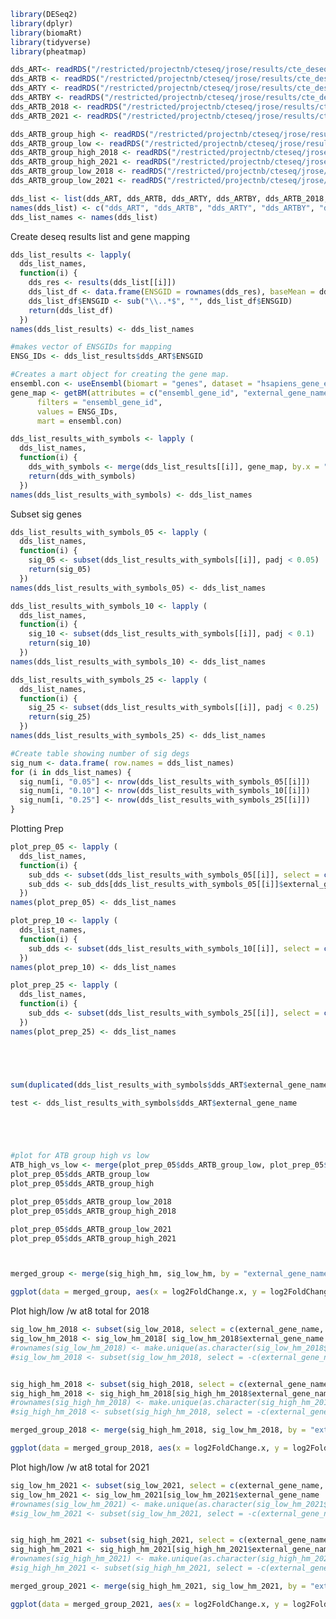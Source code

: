 


```r
library(DESeq2)
library(dplyr)
library(biomaRt)
library(tidyverse)
library(pheatmap)
```

```r
dds_ART<- readRDS("/restricted/projectnb/cteseq/jrose/results/cte_deseq_output_ART_model.rds")
dds_ARTB <- readRDS("/restricted/projectnb/cteseq/jrose/results/cte_deseq_output_ARTB_model.rds")
dds_ARTY <- readRDS("/restricted/projectnb/cteseq/jrose/results/cte_deseq_output_ARTY_model.rds")
dds_ARTBY <- readRDS("/restricted/projectnb/cteseq/jrose/results/cte_deseq_output_ARTBY_model.rds")
dds_ARTB_2018 <- readRDS("/restricted/projectnb/cteseq/jrose/results/cte_deseq_output_ARTB_2018_model.rds")
dds_ARTB_2021 <- readRDS("/restricted/projectnb/cteseq/jrose/results/cte_deseq_output_ARTB_2021_model.rds")

dds_ARTB_group_high <- readRDS("/restricted/projectnb/cteseq/jrose/results/cte_deseq_output_ARTB_group_high_model.rds")
dds_ARTB_group_low <- readRDS("/restricted/projectnb/cteseq/jrose/results/cte_deseq_output_ARTB_group_low_model.rds")
dds_ARTB_group_high_2018 <- readRDS("/restricted/projectnb/cteseq/jrose/results/cte_deseq_output_ARTB_group_high_2018_model.rds")
dds_ARTB_group_high_2021 <- readRDS("/restricted/projectnb/cteseq/jrose/results/cte_deseq_output_ARTB_group_high_2021_model.rds")
dds_ARTB_group_low_2018 <- readRDS("/restricted/projectnb/cteseq/jrose/results/cte_deseq_output_ARTB_group_low_2018_model.rds")
dds_ARTB_group_low_2021 <- readRDS("/restricted/projectnb/cteseq/jrose/results/cte_deseq_output_ARTB_group_low_2021_model.rds")

dds_list <- list(dds_ART, dds_ARTB, dds_ARTY, dds_ARTBY, dds_ARTB_2018, dds_ARTB_2021, dds_ARTB_group_high, dds_ARTB_group_low, dds_ARTB_group_high_2018, dds_ARTB_group_high_2021, dds_ARTB_group_low_2018, dds_ARTB_group_low_2021)
names(dds_list) <- c("dds_ART", "dds_ARTB", "dds_ARTY", "dds_ARTBY", "dds_ARTB_2018", "dds_ARTB_2021", "dds_ARTB_group_high", "dds_ARTB_group_low", "dds_ARTB_group_high_2018", "dds_ARTB_group_high_2021", "dds_ARTB_group_low_2018", "dds_ARTB_group_low_2021")
dds_list_names <- names(dds_list)
```

Create deseq results list and gene mapping
```r
dds_list_results <- lapply(
  dds_list_names,
  function(i) {
    dds_res <- results(dds_list[[i]])
    dds_list_df <- data.frame(ENSGID = rownames(dds_res), baseMean = dds_res$baseMean, log2FoldChange = dds_res$log2FoldChange, lfcSE = dds_res$lfcSE, stat = dds_res$stat, pvalue = dds_res$pvalue, padj = dds_res$padj)
    dds_list_df$ENSGID <- sub("\\..*$", "", dds_list_df$ENSGID)
    return(dds_list_df)
  })
names(dds_list_results) <- dds_list_names

#makes vector of ENSGIDs for mapping
ENSG_IDs <- dds_list_results$dds_ART$ENSGID

#Creates a mart object for creating the gene map.
ensembl.con <- useEnsembl(biomart = "genes", dataset = "hsapiens_gene_ensembl")
gene_map <- getBM(attributes = c("ensembl_gene_id", "external_gene_name"),
      filters = "ensembl_gene_id",
      values = ENSG_IDs,
      mart = ensembl.con)

dds_list_results_with_symbols <- lapply (
  dds_list_names,
  function(i) {
    dds_with_symbols <- merge(dds_list_results[[i]], gene_map, by.x = "ENSGID", by.y = "ensembl_gene_id", all.x = TRUE)
    return(dds_with_symbols)
  })
names(dds_list_results_with_symbols) <- dds_list_names
```

Subset sig genes
```r
dds_list_results_with_symbols_05 <- lapply (
  dds_list_names,
  function(i) {
    sig_05 <- subset(dds_list_results_with_symbols[[i]], padj < 0.05)
    return(sig_05)
  })
names(dds_list_results_with_symbols_05) <- dds_list_names

dds_list_results_with_symbols_10 <- lapply (
  dds_list_names,
  function(i) {
    sig_10 <- subset(dds_list_results_with_symbols[[i]], padj < 0.1)
    return(sig_10)
  })
names(dds_list_results_with_symbols_10) <- dds_list_names

dds_list_results_with_symbols_25 <- lapply (
  dds_list_names,
  function(i) {
    sig_25 <- subset(dds_list_results_with_symbols[[i]], padj < 0.25)
    return(sig_25)
  })
names(dds_list_results_with_symbols_25) <- dds_list_names

#Create table showing number of sig degs
sig_num <- data.frame( row.names = dds_list_names)
for (i in dds_list_names) {
  sig_num[i, "0.05"] <- nrow(dds_list_results_with_symbols_05[[i]])
  sig_num[i, "0.10"] <- nrow(dds_list_results_with_symbols_10[[i]])
  sig_num[i, "0.25"] <- nrow(dds_list_results_with_symbols_25[[i]])
}

```

Plotting Prep 
```r
plot_prep_05 <- lapply (
  dds_list_names,
  function(i) {
    sub_dds <- subset(dds_list_results_with_symbols_05[[i]], select = c(external_gene_name, log2FoldChange))
    sub_dds <- sub_dds[dds_list_results_with_symbols_05[[i]]$external_gene_name != "", ]
  })
names(plot_prep_05) <- dds_list_names

plot_prep_10 <- lapply (
  dds_list_names,
  function(i) {
    sub_dds <- subset(dds_list_results_with_symbols_10[[i]], select = c(external_gene_name, log2FoldChange))
  })
names(plot_prep_10) <- dds_list_names

plot_prep_25 <- lapply (
  dds_list_names,
  function(i) {
    sub_dds <- subset(dds_list_results_with_symbols_25[[i]], select = c(external_gene_name, log2FoldChange))
  })
names(plot_prep_25) <- dds_list_names





sum(duplicated(dds_list_results_with_symbols$dds_ART$external_gene_name))

test <- dds_list_results_with_symbols$dds_ART$external_gene_name





#plot for ATB group high vs low
ATB_high_vs_low <- merge(plot_prep_05$dds_ARTB_group_low, plot_prep_05$dds_ARTB_group_high, by = "external_gene_name")
plot_prep_05$dds_ARTB_group_low
plot_prep_05$dds_ARTB_group_high

plot_prep_05$dds_ARTB_group_low_2018
plot_prep_05$dds_ARTB_group_high_2018

plot_prep_05$dds_ARTB_group_low_2021
plot_prep_05$dds_ARTB_group_high_2021



merged_group <- merge(sig_high_hm, sig_low_hm, by = "external_gene_name", all = TRUE)

ggplot(data = merged_group, aes(x = log2FoldChange.x, y = log2FoldChange.y)) + geom_point()
```


























Plot high/low /w at8 total for 2018
```r
sig_low_hm_2018 <- subset(sig_low_2018, select = c(external_gene_name, log2FoldChange))
sig_low_hm_2018 <- sig_low_hm_2018[ sig_low_hm_2018$external_gene_name != "", ]
#rownames(sig_low_hm_2018) <- make.unique(as.character(sig_low_hm_2018$external_gene_name))
#sig_low_hm_2018 <- subset(sig_low_hm_2018, select = -c(external_gene_name))


sig_high_hm_2018 <- subset(sig_high_2018, select = c(external_gene_name, log2FoldChange))
sig_high_hm_2018 <- sig_high_hm_2018[sig_high_hm_2018$external_gene_name != "", ]
#rownames(sig_high_hm_2018) <- make.unique(as.character(sig_high_hm_2018$external_gene_name))
#sig_high_hm_2018 <- subset(sig_high_hm_2018, select = -c(external_gene_name))

merged_group_2018 <- merge(sig_high_hm_2018, sig_low_hm_2018, by = "external_gene_name", all = TRUE)

ggplot(data = merged_group_2018, aes(x = log2FoldChange.x, y = log2FoldChange.y)) + geom_point()
```




















Plot high/low /w at8 total for 2021
```r
sig_low_hm_2021 <- subset(sig_low_2021, select = c(external_gene_name, log2FoldChange))
sig_low_hm_2021 <- sig_low_hm_2021[sig_low_hm_2021$external_gene_name != "", ]
#rownames(sig_low_hm_2021) <- make.unique(as.character(sig_low_hm_2021$external_gene_name))
#sig_low_hm_2021 <- subset(sig_low_hm_2021, select = -c(external_gene_name))


sig_high_hm_2021 <- subset(sig_high_2021, select = c(external_gene_name, log2FoldChange))
sig_high_hm_2021 <- sig_high_hm_2021[sig_high_hm_2021$external_gene_name != "", ]
#rownames(sig_high_hm_2021) <- make.unique(as.character(sig_high_hm_2021$external_gene_name))
#sig_high_hm_2021 <- subset(sig_high_hm_2021, select = -c(external_gene_name))

merged_group_2021 <- merge(sig_high_hm_2021, sig_low_hm_2021, by = "external_gene_name", all = TRUE)

ggplot(data = merged_group_2021, aes(x = log2FoldChange.x, y = log2FoldChange.y)) + geom_point()
```






